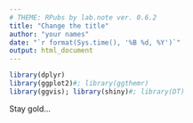 ```yaml
---
# THEME: RPubs by lab.note ver. 0.6.2
title: "Change the title"
author: "your names"
date: "`r format(Sys.time(), '%B %d, %Y')`"
output: html_document
---
```


```r
library(dplyr)
library(ggplot2)#; library(ggthemr)
library(ggvis); library(shiny)#; library(DT)
```

Stay gold...